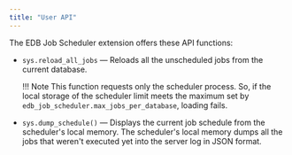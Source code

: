 ```yaml
---
title: "User API"
---
```


The EDB Job Scheduler extension offers these API functions: 

- `sys.reload_all_jobs` &mdash; Reloads all the unscheduled jobs from the current database. 

  !!! Note
     This function requests only the scheduler process. So, if the local storage of the scheduler limit meets the maximum set by `edb_job_scheduler.max_jobs_per_database`, loading fails. 

- `sys.dump_schedule()` &mdash; Displays the current job schedule from the scheduler's local memory. The scheduler's local memory dumps all the jobs that weren't executed yet into the server log in JSON format. 
